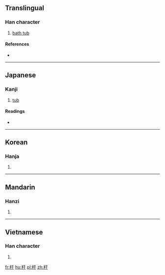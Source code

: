 ==Translingual==

===Han character===
{{Han char|rn=75|rad=木|as=03|sn=7|four=4194<sub>0</sub>|canj=木一木 (DMD)}}

# [[bath tub]]

====References====
* {{Han ref|kx=0510.200|dkj=14448|dj=0894.190|hdz=21156.130|uh=6745|ud=26437|bh=CAFD|bd=51965}}

----

==Japanese==

===Kanji===
{{ja-kanji|grade=|rs=木03}}

# [[tub]]

====Readings====
* {{ja-readings|on=[[う]] (u)|kun=[[ゆのみ]] (yunomi)}}

----

==Korean==

===Hanja===
{{ko-hanja|hangeul=유|eumhun=|rv=yu|mr=yu|y=yu}}

# {{defn|lang=ko|sort=木03}}

----

==Mandarin==

===Hanzi===
{{cmn-hanzi|pin=[[yú]] ([[yu2]])|wg=yü<sup>2</sup>}}

# {{defn|lang=cmn|sort=木03}}

----

==Vietnamese==

===Han character===
{{vi-hantu|[[vu]], [[vụ]]|rs=木03}}

# {{defn|lang=vi|sort=木03}}

[[fr:杅]]
[[hu:杅]]
[[pl:杅]]
[[zh:杅]]